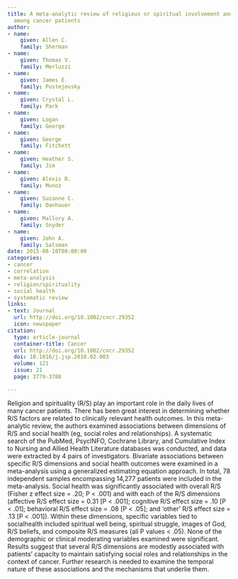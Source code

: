 ```yaml
---
title: A meta-analytic review of religious or spiritual involvement and social health
  among cancer patients
author:
- name:
    given: Allen C.
    family: Sherman
- name:
    given: Thomas V.
    family: Merluzzi
- name:
    given: James E.
    family: Pustejovsky
- name:
    given: Crystal L.
    family: Park
- name:
    given: Logan
    family: George
- name:
    given: George
    family: Fitchett
- name:
    given: Heather S.
    family: Jim
- name:
    given: Alexis R.
    family: Munoz
- name:
    given: Suzanne C.
    family: Danhauer
- name:
    given: Mallory A.
    family: Snyder
- name:
    given: John A.
    family: Salsman
date: 2015-08-10T00:00:00
categories:
- cancer
- correlation
- meta-analysis
- religion/spirituality
- social health
- systematic review
links:
- text: Journal
  url: http://doi.org/10.1002/cncr.29352
  icon: newspaper
citation:
  type: article-journal
  container-title: Cancer
  url: http://doi.org/10.1002/cncr.29352
  doi: 10.1016/j.jsp.2018.02.003
  volume: 121
  issue: 21
  page: 3779-3788

---
```


Religion and spirituality (R/S) play an important role in the daily lives of many cancer patients. There has been great interest in determining whether R/S factors are related to clinically relevant health outcomes. In this meta-analytic review, the authors examined associations between dimensions of R/S and social health (eg, social roles and relationships). A systematic search of the PubMed, PsycINFO, Cochrane Library, and Cumulative Index to Nursing and Allied Health Literature databases was conducted, and data were extracted by 4 pairs of investigators. Bivariate associations between specific R/S dimensions and social health outcomes were examined in a meta-analysis using a generalized estimating equation approach. In total, 78 independent samples encompassing 14,277 patients were included in the meta-analysis. Social health was significantly associated with overall R/S (Fisher z effect size = .20; P < .001) and with each of the R/S dimensions (affective R/S effect size = 0.31 [P < .001]; cognitive R/S effect size = .10 [P < .01]; behavioral R/S effect size = .08 [P < .05]; and ‘other’ R/S effect size = .13 [P < .001]). Within these dimensions, specific variables tied to socialhealth included spiritual well being, spiritual struggle, images of God, R/S beliefs, and composite R/S measures (all P values < .05). None of the demographic or clinical moderating variables examined were significant. Results suggest that several R/S dimensions are modestly associated with patients' capacity to maintain satisfying social roles and relationships in the context of cancer. Further research is needed to examine the temporal nature of these associations and the mechanisms that underlie them.


